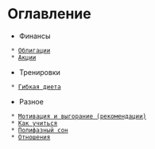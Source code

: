 = Оглавление =

* Финансы
  * [[finance/bonds.wiki|Облигации]]
  * [[finance/stocks.wiki|Акции]]
* Тренировки
  * [[training/flex-diet.wiki|Гибкая диета]]
* Разное
  * [[misc/how-to-want.wiki|Мотивация и выгорание (рекомендации)]]
  * [[misc/how-to-learn.wiki|Как учиться]]
  * [[misc/poliphasic.wiki|Полифазный сон]]
  * [[misc/relations.wiki|Отношения]]
